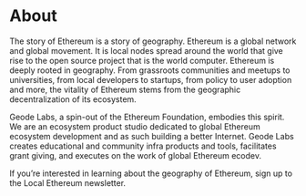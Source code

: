 # About

The story of Ethereum is a story of geography. Ethereum is a global network and global movement. It is local nodes spread around the world that give rise to the open source project that is the world computer. Ethereum is deeply rooted in geography. From grassroots communities and meetups to universities, from local developers to startups, from policy to user adoption and more, the vitality of Ethereum stems from the geographic decentralization of its ecosystem.

Geode Labs, a spin-out of the Ethereum Foundation, embodies this spirit. We are an ecosystem product studio dedicated to global Ethereum ecosystem development and as such building a better Internet. Geode Labs creates educational and community infra products and tools, facilitates grant giving, and executes on the work of global Ethereum ecodev.

If you’re interested in learning about the geography of Ethereum, sign up to the Local Ethereum newsletter.
